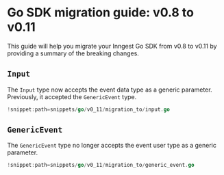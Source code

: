 # Go SDK migration guide: v0.8 to v0.11

This guide will help you migrate your Inngest Go SDK from v0.8 to v0.11 by providing a summary of the breaking changes.

## `Input`

The `Input` type now accepts the event data type as a generic parameter. Previously, it accepted the `GenericEvent` type.

```go
!snippet:path=snippets/go/v0_11/migration_to/input.go
```

## `GenericEvent`

The `GenericEvent` type no longer accepts the event user type as a generic parameter.

```go
!snippet:path=snippets/go/v0_11/migration_to/generic_event.go
```
